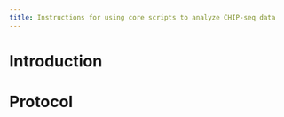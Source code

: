 ```yaml
---
title: Instructions for using core scripts to analyze CHIP-seq data
---
```


# Introduction
# Protocol
